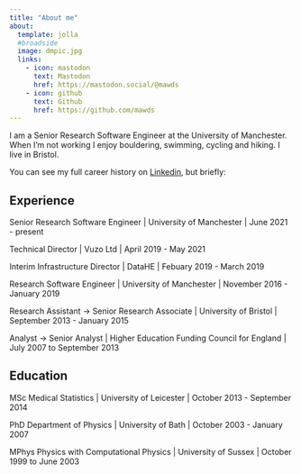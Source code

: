 ```yaml
---
title: "About me"
about:
  template: jolla
  #broadside 
  image: dmpic.jpg
  links:
    - icon: mastodon 
      text: Mastodon
      href: https://mastodon.social/@mawds
    - icon: github
      text: Github
      href: https://github.com/mawds
---
```


I am a Senior Research Software Engineer at the University of Manchester.  When I'm not working I enjoy bouldering, swimming, cycling and hiking.  I live in Bristol.

You can see my full career history on [Linkedin](https://www.linkedin.com/in/david-mawdsley-7477873/), but briefly:

## Experience

Senior Research Software Engineer | University of Manchester | June 2021 - present

Technical Director | Vuzo Ltd | April 2019 - May 2021 

Interim Infrastructure Director | DataHE | Febuary 2019 - March 2019

Research Software Engineer | University of Manchester | November 2016 - January 2019

Research Assistant -> Senior Research Associate | University of Bristol | September 2013 - January 2015

Analyst -> Senior Analyst | Higher Education Funding Council for England | July 2007 to September 2013


## Education

MSc Medical Statistics | University of Leicester | October 2013 - September 2014

PhD Department of Physics | University of Bath | October 2003 - January 2007

MPhys Physics with Computational Physics | University of Sussex | October 1999 to June 2003

